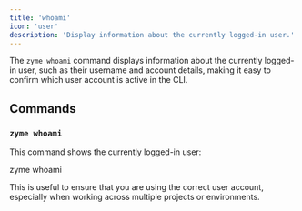 ```yaml
---
title: 'whoami'
icon: 'user'
description: 'Display information about the currently logged-in user.'
---
```



The `zyme whoami` command displays information about the currently logged-in user, such as their username and account details, making it easy to confirm which user account is active in the CLI.

## Commands

### `zyme whoami`

This command shows the currently logged-in user:

<CodeBlock language="bash">
zyme whoami
</CodeBlock>

This is useful to ensure that you are using the correct user account, especially when working across multiple projects or environments.
